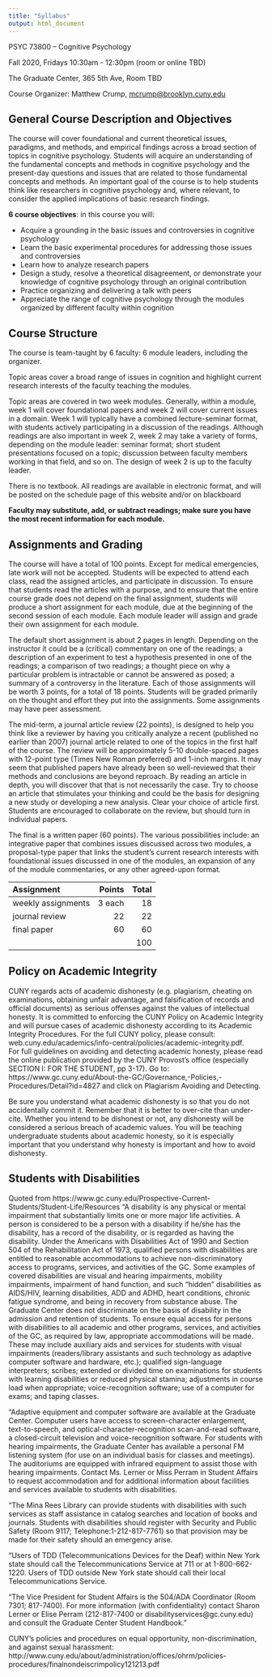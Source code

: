 ```yaml
---
title: "Syllabus"
output: html_document
---
```


PSYC 73800 – Cognitive Psychology

Fall 2020, Fridays 10:30am - 12:30pm (room or online TBD)

The Graduate Center, 365 5th Ave, Room TBD

Course Organizer:  Matthew Crump, [mcrump@brooklyn.cuny.edu](mcrump@brooklyn.cuny.edu)



## General Course Description and Objectives

The course will cover foundational and current theoretical issues, paradigms, and methods, and empirical findings across a broad section of topics in cognitive psychology.  Students will acquire an understanding of the fundamental concepts and methods in cognitive psychology and the present-day questions and issues that are related to those fundamental concepts and methods.  An important goal of the course is to help students think like researchers in cognitive psychology and, where relevant, to consider the applied implications of basic research findings.

**6 course objectives**: in this course you will:

- Acquire a grounding in the basic issues and controversies in cognitive psychology
- Learn the basic experimental procedures for addressing those issues and controversies
- Learn how to analyze research papers
- Design a study, resolve a theoretical disagreement, or demonstrate your knowledge of cognitive psychology through an original contribution
- Practice organizing and delivering a talk with peers
- Appreciate the range of cognitive psychology through the modules organized by different faculty within cognition


## Course Structure

The course is team-taught by 6 faculty:  6 module leaders, including the organizer. 

Topic areas cover a broad range of issues in cognition and highlight current research interests of the faculty teaching the modules.

Topic areas are covered in two week modules. Generally, within a module, week 1 will cover foundational papers and week 2 will cover current issues in a domain.  Week 1 will typically have a combined lecture-seminar format, with students actively participating in a discussion of the readings.  Although readings are also important in week 2, week 2 may take a variety of forms, depending on the module leader:  seminar format; short student presentations focused on a topic; discussion between faculty members working in that field, and so on.  The design of week 2 is up to the faculty leader.

There is no textbook.  All readings are available in electronic format, and will be posted on the schedule page of this website and/or on blackboard

**Faculty may substitute, add, or subtract readings; make sure you have the most recent information for each module.**

## Assignments and Grading

The course will have a total of 100 points.  Except for medical emergencies, late work will not be accepted.  Students will be expected to attend each class, read the assigned articles, and participate in discussion.  To ensure that students read the articles with a purpose, and to ensure that the entire course grade does not depend on the final assignment, students will produce a short assignment for each module, due at the beginning of the second session of each module.  Each module leader will assign and grade their own assignment for each module.

The default short assignment is about 2 pages in length. Depending on the instructor it could be a (critical) commentary on one of the readings; a description of an experiment to test a hypothesis presented in one of the readings; a comparison of two readings; a thought piece on why a particular problem is intractable or cannot be answered as posed; a summary of a controversy in the literature.  Each of those assignments will be worth 3 points, for a total of 18 points.  Students will be graded primarily on the thought and effort they put into the assignments.  Some assignments may have peer assessment.

The mid-term, a journal article review (22 points), is designed to help you think like a reviewer by having you critically analyze a recent (published no earlier than 2007) journal article related to one of the topics in the first half of the course.  The review will be approximately 5-10 double-spaced pages with 12-point type (Times New Roman preferred) and 1-inch margins.  It may seem that published papers have already been so well-reviewed that their methods and conclusions are beyond reproach.  By reading an article in depth, you will discover that that is not necessarily the case.  Try to choose an article that stimulates your thinking and could be the basis for designing a new study or developing a new analysis.  Clear your choice of article first.  Students are encouraged to collaborate on the review, but should turn in individual papers.

The final is a written paper (60 points).  The various possibilities include:  an integrative paper that combines issues discussed across two modules, a proposal-type paper that links the student's current research interests with foundational issues discussed in one of the modules, an expansion of any of the module commentaries, or any other agreed-upon format.

| Assignment |  Points| Total|
|:----------|--------:|-------:|
| weekly assignments| 3 each | 18|
| journal review  |  22 | 22|
|final paper| 60 | 60|
|||100|

## Policy on Academic Integrity

CUNY regards acts of academic dishonesty (e.g. plagiarism, cheating on examinations, obtaining unfair advantage, and falsification of records and official documents) as serious offenses against the values of intellectual honesty. It is committed to enforcing the CUNY Policy on Academic Integrity and will pursue cases of academic dishonesty according to its Academic Integrity Procedures.  For the full CUNY policy, please consult:  web.cuny.edu/academics/info-central/policies/academic-integrity.pdf.  
For full guidelines on avoiding and detecting academic honesty, please read the online publication provided by the CUNY Provost’s office (especially SECTION I: FOR THE STUDENT, pp 3-17).  Go to:  https://www.gc.cuny.edu/About-the-GC/Governance,-Policies,-Procedures/Detail?id=4827 and click on Plagiarism Avoiding and Detecting.  

Be sure you understand what academic dishonesty is so that you do not accidentally commit it. Remember that it is better to over-cite than under-cite.  Whether you intend to be dishonest or not, any dishonesty will be considered a serious breach of academic values.  You will be teaching undergraduate students about academic honesty, so it is especially important that you understand why honesty is important and how to avoid dishonesty.


## Students with Disabilities

Quoted from https://www.gc.cuny.edu/Prospective-Current-Students/Student-Life/Resources 
"A disability is any physical or mental impairment that substantially limits one or more major life activities. A person is considered to be a person with a disability if he/she has the disability, has a record of the disability, or is regarded as having the disability. Under the Americans with Disabilities Act of 1990 and Section 504 of the Rehabilitation Act of 1973, qualified persons with disabilities are entitled to reasonable accommodations to achieve non-discriminatory access to programs, services, and activities of the GC. Some examples of covered disabilities are visual and hearing impairments, mobility impairments, impairment of hand function, and such “hidden” disabilities as AIDS/HIV, learning disabilities, ADD and ADHD, heart conditions, chronic fatigue syndrome, and being in recovery from substance abuse. The Graduate Center does not discriminate on the basis of disability in the admission and retention of students. To ensure equal access for persons with disabilities to all academic and other programs, services, and activities of the GC, as required by law, appropriate accommodations will be made. These may include auxiliary aids and services for students with visual impairments (readers/library assistants and such technology as adaptive computer software and hardware, etc.); qualified sign-language interpreters; scribes; extended or divided time on examinations for students with learning disabilities or reduced physical stamina; adjustments in course load when appropriate; voice-recognition software; use of a computer for exams; and taping classes.

"Adaptive equipment and computer software are available at the Graduate Center. Computer users have access to screen-character enlargement, text-to-speech, and optical-character-recognition scan-and-read software, a closed-circuit television and voice-recognition software. For students with hearing impairments, the Graduate Center has available a personal FM listening system (for use on an individual basis for classes and meetings). The auditoriums are equipped with infrared equipment to assist those with hearing impairments. Contact Ms. Lerner or Miss Perram in Student Affairs to request accommodation and for additional information about facilities and services available to students with disabilities.

"The Mina Rees Library can provide students with disabilities with such services as staff assistance in catalog searches and location of books and journals.
Students with disabilities should register with Security and Public Safety (Room 9117; Telephone:1-212-817-7761) so that provision may be made for their safety should an emergency arise.

"Users of TDD (Telecommunications Devices for the Deaf) within New York state should call the Telecommunications Service at 711 or at 1-800-662-1220. Users of TDD outside New York state should call their local Telecommunications Service.

"The Vice President for Student Affairs is the 504/ADA Coordinator (Room 7301; 817-7400). For more information (with confidentiality) contact Sharon Lerner or Elise Perram (212-817-7400 or disabilityservices@gc.cuny.edu) and consult the Graduate Center Student Handbook."

CUNY's policies and procedures on equal opportunity, non-discrimination, and against sexual harassment:  http://www.cuny.edu/about/administration/offices/ohrm/policies-procedures/finalnondeiscrimpolicy121213.pdf





